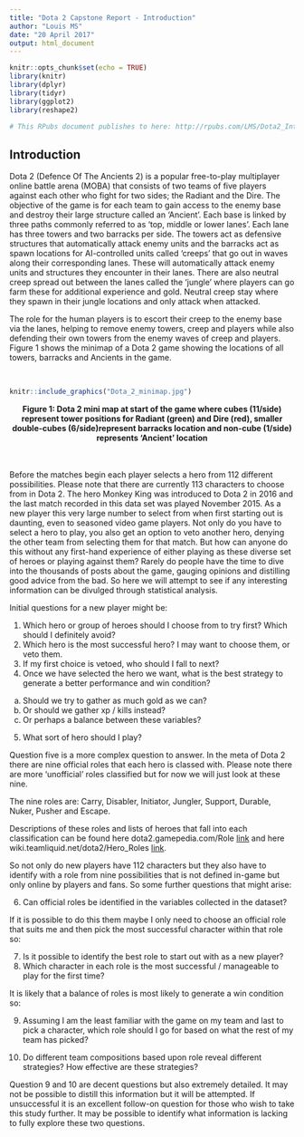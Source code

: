 ---
title: "Dota 2 Capstone Report - Introduction"
author: "Louis MS"
date: "20 April 2017"
output: html_document
---

```{r setup, include=FALSE}
knitr::opts_chunk$set(echo = TRUE)
library(knitr)
library(dplyr)
library(tidyr)
library(ggplot2)
library(reshape2)

# This RPubs document publishes to here: http://rpubs.com/LMS/Dota2_Introduction
```

## Introduction

Dota 2 (Defence Of The Ancients 2) is a popular free-to-play multiplayer online battle arena (MOBA) that consists of two teams of five players against each other who fight for two sides; the Radiant and the Dire.  The objective of the game is for each team to gain access to the enemy base and destroy their large structure called an ‘Ancient’.  Each base is linked by three paths commonly referred to as ‘top, middle or lower lanes’.  Each lane has three towers and two barracks per side.  The towers act as defensive structures that automatically attack enemy units and the barracks act as spawn locations for AI-controlled units called ‘creeps’ that go out in waves along their corresponding lanes.  These will automatically attack enemy units and structures they encounter in their lanes. There are also neutral creep spread out between the lanes called the 'jungle' where players can go farm these for additional experience and gold. Neutral creep stay where they spawn in their jungle locations and only attack when attacked.

The role for the human players is to escort their creep to the enemy base via the lanes, helping to remove enemy towers, creep and players while also defending their own towers from the enemy waves of creep and players.  Figure 1 shows the minimap of a Dota 2 game showing the locations of all towers, barracks and Ancients in the game.

<br>
```{r, out.width="500px",fig.align="center", echo=FALSE}
knitr::include_graphics("Dota_2_minimap.jpg")
```

<center>**Figure 1: Dota 2 mini map at start of the game where cubes (11/side) represent tower positions for Radiant (green) and Dire (red), smaller double-cubes (6/side)represent barracks location and non-cube (1/side) represents ‘Ancient’ location**</center>
<br>  
Before the matches begin each player selects a hero from 112 different possibilities. Please note that there are currently 113 characters to choose from in Dota 2. The hero Monkey King was introduced to Dota 2 in 2016 and the last match recorded in this data set was played November 2015. As a new player this very large number to select from when first starting out is daunting, even to seasoned video game players. Not only do you have to select a hero to play, you also get an option to veto another hero, denying the other team from selecting them for that match. But how can anyone do this without any first-hand experience of either playing as these diverse set of heroes or playing against them? Rarely do people have the time to dive into the thousands of posts about the game, gauging opinions and distilling good advice from the bad. So here we will attempt to see if any interesting information can be divulged through statistical analysis.

Initial questions for a new player might be:

1) Which hero or group of heroes should I choose from to try first? Which should I definitely avoid? 
2) Which hero is the most successful hero? I may want to choose them, or veto them.
3) If my first choice is vetoed, who should I fall to next?
4) Once we have selected the hero we want, what is the best strategy to generate a better performance and win condition?  
  a) Should we try to gather as much gold as we can?  
  b) Or should we gather xp / kills instead?  
  c) Or perhaps a balance between these variables?
5) What sort of hero should I play?

Question five is a more complex question to answer. In the meta of Dota 2 there are nine official roles that each hero is classed with. Please note there are more 'unofficial' roles classified but for now we will just look at these nine. 

The nine roles are: Carry, Disabler, Initiator, Jungler, Support, Durable, Nuker, Pusher and Escape.

Descriptions of these roles and lists of heroes that fall into each classification can be found here dota2.gamepedia.com/Role [link](http://dota2.gamepedia.com/Role) and here wiki.teamliquid.net/dota2/Hero_Roles [link](http://wiki.teamliquid.net/dota2/Hero_Roles).

So not only do new players have 112 characters but they also have to identify with a role from nine possibilities that is not defined in-game but only online by players and fans.  So some further questions that might arise:

6) Can official roles be identified in the variables collected in the dataset?

If it is possible to do this them maybe I only need to choose an official role that suits me and then pick the most successful character within that role so:

7) Is it possible to identify the best role to start out with as a new player?
8) Which character in each role is the most successful / manageable to play for the first time?

It is likely that a balance of roles is most likely to generate a win condition so:

9) Assuming I am the least familiar with the game on my team and last to pick a character, which role should I go for based on what the rest of my team has picked?

10) Do different team compositions based upon role reveal different strategies? How effective are these strategies?

Question 9 and 10 are decent questions but also extremely detailed. It may not be possible to distill this information but it will be attempted. If unsuccessful it is an excellent follow-on question for those who wish to take this study further. It may be possible to identify what information is lacking to fully explore these two questions.
